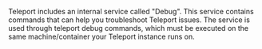 Teleport includes an internal service called "Debug". This service contains
commands that can help you troubleshoot Teleport issues. The service is used
through teleport debug commands, which must be executed on the same
machine/container your Teleport instance runs on.
